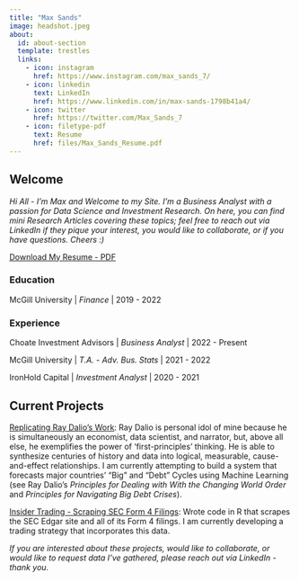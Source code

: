 ```yaml
---
title: "Max Sands"
image: headshot.jpeg
about:
  id: about-section
  template: trestles
  links:
    - icon: instagram
      href: https://www.instagram.com/max_sands_7/
    - icon: linkedin
      text: LinkedIn
      href: https://www.linkedin.com/in/max-sands-1798b41a4/
    - icon: twitter
      href: https://twitter.com/Max_Sands_7
    - icon: filetype-pdf
      text: Resume
      href: files/Max_Sands_Resume.pdf
---
```


## Welcome

*Hi All - I'm Max and Welcome to my Site. I'm a Business Analyst with a passion for Data Science and Investment Research. On here, you can find mini Research Articles covering these topics; feel free to reach out via LinkedIn if they pique your interest, you would like to collaborate, or if you have questions. Cheers :)*

::: {#about-section}
[Download My Resume - PDF](files/Max_Sands_Resume.pdf){.btn .btn-primary}

### Education

McGill University \| *Finance* \| 2019 - 2022

### Experience

Choate Investment Advisors \| *Business Analyst* \| 2022 - Present

McGill University \| *T.A. - Adv. Bus. Stats* \| 2021 - 2022

IronHold Capital \| *Investment Analyst* \| 2020 - 2021
:::

## Current Projects

[Replicating Ray Dalio's Work]{.underline}: Ray Dalio is personal idol of mine because he is simultaneously an economist, data scientist, and narrator, but, above all else, he exemplifies the power of 'first-principles' thinking. He is able to synthesize centuries of history and data into logical, measurable, cause-and-effect relationships. I am currently attempting to build a system that forecasts major countries' "Big" and "Debt" Cycles using Machine Learning (see Ray Dalio's *Principles for Dealing with With the Changing World Order* and *Principles for Navigating Big Debt Crises*).

[Insider Trading - Scraping SEC Form 4 Filings]{.underline}: Wrote code in R that scrapes the SEC Edgar site and all of its Form 4 filings. I am currently developing a trading strategy that incorporates this data.

*If you are interested about these projects, would like to collaborate, or would like to request data I've gathered, please reach out via LinkedIn - thank you.*
